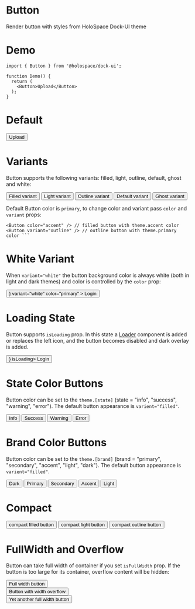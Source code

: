 

<Meta title="Inputs/Button" component={Button} />

# Button

Render button with styles from HoloSpace Dock-UI theme

# Demo

<ButtonDemo />

```
import { Button } from '@holospace/dock-ui';

function Demo() {
  return (
    <Button>Upload</Button>
  );
}
```

# Default

<Canvas>
  <Story name="Primary">
    <Button>Upload</Button>
  </Story>
</Canvas>

# Variants

Button supports the following variants: filled, light, outline, default, ghost and white:

<Canvas>
  <Story name="Variants">
    <Button variant="filled">Filled variant</Button>
    <Button variant="light">Light variant</Button>
    <Button variant="outline">Outline variant</Button>
    <Button variant="default">Default variant</Button>
    <Button variant="ghost">Ghost variant</Button>
  </Story>
</Canvas>

Default Button color is `primary`, to change color and variant pass `color` and `variant` props:

````
<Button color="accent" /> // filled button with theme.accent color
<Button variant="outline" /> // outline button with theme.primary color ```
````

# White Variant

When `variant="white"` the button background color is always white (both in light and dark themes) and color is controlled by the `color` prop:

<Canvas>
  <Story name="WhiteVariant">
    <Button
      leftIcon={<Icon icon="mdi:login" />}
      variant="white"
      color="primary"
    >
      Login
    </Button>
  </Story>
</Canvas>

# Loading State

Button supports `isLoading` prop. In this state a [Loader]() component is added or replaces the left icon, and the button becomes disabled and dark overlay is added.

<Canvas>
  <Story name="LoadingState">
    <Button leftIcon={<Icon icon="mdi:login" />} isLoading>
      Login
    </Button>
  </Story>
</Canvas>

# State Color Buttons

Button color can be set to the `theme.[state]` (state = "info", "success", "warning", "error"). The default button appearance is `varient="filled"`.

<Canvas>
  <Story name="StateColorButtons">
    <Button color="info">Info</Button>
    <Button color="success">Success</Button>
    <Button color="warning">Warning</Button>
    <Button color="error">Error</Button>
  </Story>
</Canvas>

# Brand Color Buttons

Button color can be set to the `theme.[brand]` (brand = "primary", "secondary", "accent", "light", "dark"). The default button appearance is `varient="filled"`.

<Canvas>
  <Story name="BrandColorButtons">
    <Button color="dark">Dark</Button>
    <Button>Primary</Button>
    <Button color="secondary">Secondary</Button>
    <Button color="accent">Accent</Button>
    <Button color="light">Light</Button>
  </Story>
</Canvas>

# Compact

<Canvas>
  <Story name="Compact">
    <Button isCompact>compact filled button</Button>
    <Button isCompact variant="light">
      compact light button
    </Button>
    <Button isCompact variant="outline">
      compact outline button
    </Button>
  </Story>
</Canvas>

# FullWidth and Overflow

Button can take full width of container if you set `isFullWidth` prop. If the button is too large for its container, overflow content will be hidden:

<Canvas>
  <Story name="FullWidth">
    <div style={{ width: 200 }}>
      <Button isFullWidth variant="outline">
        Full width button
      </Button>
    </div>
    <div style={{ width: 140 }}>
      <Button isFullWidth variant="outline">
        Button with width overflow
      </Button>
    </div>
    <Button isFullWidth>Yet another full width button</Button>
  </Story>
</Canvas>
